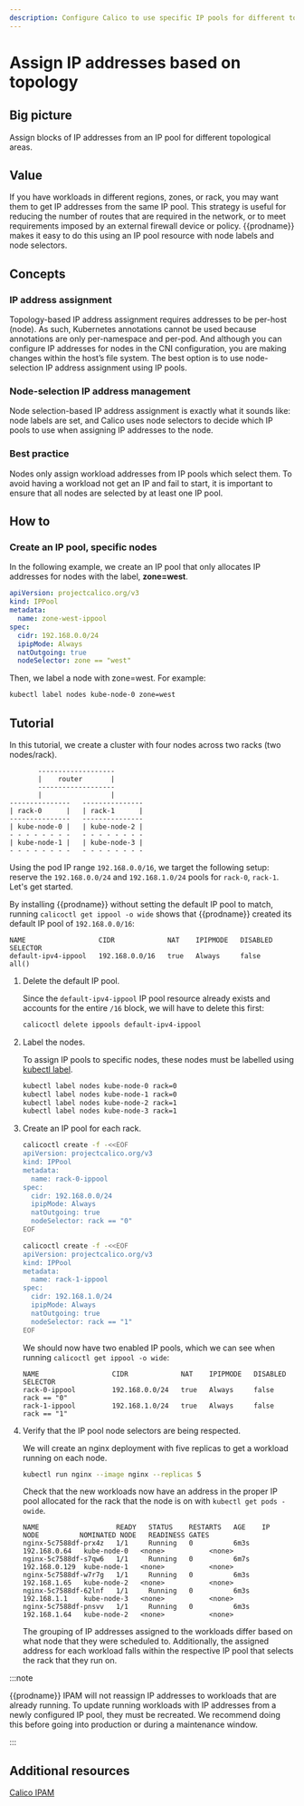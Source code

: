 ```yaml
---
description: Configure Calico to use specific IP pools for different topologies including zone, rack, or region.
---
```


# Assign IP addresses based on topology

## Big picture

Assign blocks of IP addresses from an IP pool for different topological areas.

## Value

If you have workloads in different regions, zones, or rack, you may want them to get IP addresses from the same IP pool. This strategy is useful for reducing the number of routes that are required in the network, or to meet requirements imposed by an external firewall device or policy. {{prodname}} makes it easy to do this using an IP pool resource with node labels and node selectors.

## Concepts

### IP address assignment

Topology-based IP address assignment requires addresses to be per-host (node).
As such, Kubernetes annotations cannot be used because annotations are only per-namespace and per-pod. And although you can configure IP addresses for nodes in the CNI configuration, you are making changes within the host’s file system. The best option is to use node-selection IP address assignment using IP pools.

### Node-selection IP address management

Node selection-based IP address assignment is exactly what it sounds like: node labels are set, and Calico uses node selectors to decide which IP pools to use when assigning IP addresses to the node.

### Best practice

Nodes only assign workload addresses from IP pools which select them. To avoid having a workload not get an IP and fail to start, it is important to ensure that all nodes are selected by at least one IP pool.

## How to

### Create an IP pool, specific nodes

In the following example, we create an IP pool that only allocates IP addresses for nodes with the label, **zone=west**.

```yaml
apiVersion: projectcalico.org/v3
kind: IPPool
metadata:
  name: zone-west-ippool
spec:
  cidr: 192.168.0.0/24
  ipipMode: Always
  natOutgoing: true
  nodeSelector: zone == "west"
```

Then, we label a node with zone=west. For example:

```bash
kubectl label nodes kube-node-0 zone=west
```

## Tutorial

In this tutorial, we create a cluster with four nodes across two racks (two nodes/rack).

```
       -------------------
       |    router       |
       -------------------
       |                 |
---------------   ---------------
| rack-0      |   | rack-1      |
---------------   ---------------
| kube-node-0 |   | kube-node-2 |
- - - - - - - -   - - - - - - - -
| kube-node-1 |   | kube-node-3 |
- - - - - - - -   - - - - - - - -
```

Using the pod IP range `192.168.0.0/16`, we target the following setup: reserve
the `192.168.0.0/24` and `192.168.1.0/24` pools for `rack-0`, `rack-1`. Let's
get started.

By installing {{prodname}} without setting the default IP pool to match,
running `calicoctl get ippool -o wide` shows that {{prodname}} created its
default IP pool of `192.168.0.0/16`:

```
NAME                  CIDR             NAT    IPIPMODE   DISABLED   SELECTOR
default-ipv4-ippool   192.168.0.0/16   true   Always     false      all()
```

1. Delete the default IP pool.

   Since the `default-ipv4-ippool` IP pool resource already exists and accounts
   for the entire `/16` block, we will have to delete this first:

   ```bash
   calicoctl delete ippools default-ipv4-ippool
   ```

2. Label the nodes.

   To assign IP pools to specific nodes, these nodes must be labelled
   using [kubectl label](https://kubernetes.io/docs/tasks/configure-pod-container/assign-pods-nodes/#add-a-label-to-a-node).

   ```bash
   kubectl label nodes kube-node-0 rack=0
   kubectl label nodes kube-node-1 rack=0
   kubectl label nodes kube-node-2 rack=1
   kubectl label nodes kube-node-3 rack=1
   ```

3. Create an IP pool for each rack.

   ```bash
   calicoctl create -f -<<EOF
   apiVersion: projectcalico.org/v3
   kind: IPPool
   metadata:
     name: rack-0-ippool
   spec:
     cidr: 192.168.0.0/24
     ipipMode: Always
     natOutgoing: true
     nodeSelector: rack == "0"
   EOF
   ```

   ```bash
   calicoctl create -f -<<EOF
   apiVersion: projectcalico.org/v3
   kind: IPPool
   metadata:
     name: rack-1-ippool
   spec:
     cidr: 192.168.1.0/24
     ipipMode: Always
     natOutgoing: true
     nodeSelector: rack == "1"
   EOF
   ```

   We should now have two enabled IP pools, which we can see when running `calicoctl get ippool -o wide`:

   ```
   NAME                  CIDR             NAT    IPIPMODE   DISABLED   SELECTOR
   rack-0-ippool         192.168.0.0/24   true   Always     false      rack == "0"
   rack-1-ippool         192.168.1.0/24   true   Always     false      rack == "1"
   ```

4. Verify that the IP pool node selectors are being respected.

   We will create an nginx deployment with five replicas to get a workload
   running on each node.

   ```bash
   kubectl run nginx --image nginx --replicas 5
   ```

   Check that the new workloads now have an address in the proper IP pool
   allocated for the rack that the node is on with `kubectl get pods -owide`.

   ```
   NAME                   READY   STATUS    RESTARTS   AGE    IP             NODE          NOMINATED NODE   READINESS GATES
   nginx-5c7588df-prx4z   1/1     Running   0          6m3s   192.168.0.64   kube-node-0   <none>           <none>
   nginx-5c7588df-s7qw6   1/1     Running   0          6m7s   192.168.0.129  kube-node-1   <none>           <none>
   nginx-5c7588df-w7r7g   1/1     Running   0          6m3s   192.168.1.65   kube-node-2   <none>           <none>
   nginx-5c7588df-62lnf   1/1     Running   0          6m3s   192.168.1.1    kube-node-3   <none>           <none>
   nginx-5c7588df-pnsvv   1/1     Running   0          6m3s   192.168.1.64   kube-node-2   <none>           <none>
   ```

   The grouping of IP addresses assigned to the workloads differ based on what
   node that they were scheduled to. Additionally, the assigned address for
   each workload falls within the respective IP pool that selects the rack that
   they run on.

:::note

{{prodname}} IPAM will not reassign IP addresses to workloads
that are already running. To update running workloads with IP addresses from
a newly configured IP pool, they must be recreated. We recommend doing this
before going into production or during a maintenance window.

:::

## Additional resources

[Calico IPAM](../../reference/configure-cni-plugins.mdx)
